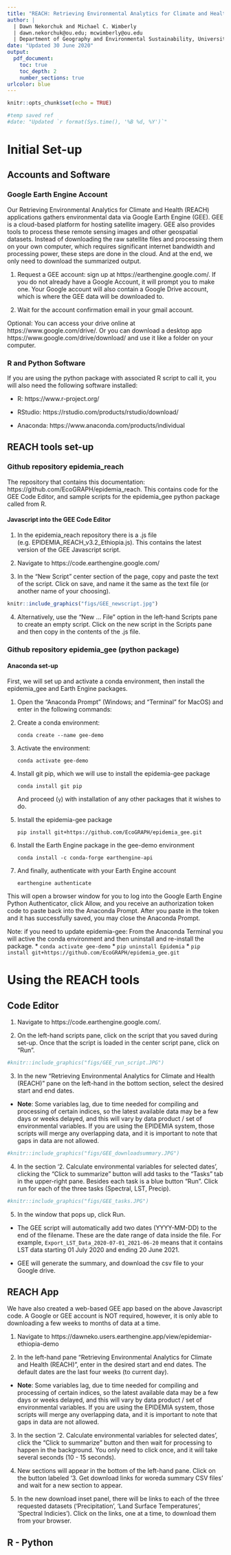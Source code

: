 ```yaml
---
title: "REACH: Retrieving Environmental Analytics for Climate and Health  \nUser's Guide" 
author: |
  | Dawn Nekorchuk and Michael C. Wimberly   
  | dawn.nekorchuk@ou.edu; mcwimberly@ou.edu 
  | Department of Geography and Environmental Sustainability, University of Oklahoma
date: "Updated 30 June 2020"
output: 
  pdf_document:
    toc: true
    toc_depth: 2
    number_sections: true
urlcolor: blue
---
```


```r
knitr::opts_chunk$set(echo = TRUE)

#temp saved ref
#date: "Updated `r format(Sys.time(), '%B %d, %Y')`"
```

\newpage

# Initial Set-up

## Accounts and Software

### Google Earth Engine Account

Our Retrieving Environmental Analytics for Climate and Health (REACH) applications gathers environmental data via Google Earth Engine (GEE). GEE is a cloud-based platform for hosting satellite imagery. GEE also provides tools to process these remote sensing images and other geospatial datasets. Instead of downloading the raw satellite files and processing them on your own computer, which requires significant internet bandwidth and processing power, these steps are done in the cloud. And at the end, we only need to download the summarized output. 

1. Request a GEE account: sign up at https://earthengine.google.com/.
If you do not already have a Google Account, it will prompt you to make one. Your Google account will also contain a Google Drive account, which is where the GEE data will be downloaded to. 

2. Wait for the account confirmation email in your gmail account. 

Optional:  You can access your drive online at https://www.google.com/drive/. Or you can download a desktop app https://www.google.com/drive/download/ and use it like a folder on your computer. 


### R and Python Software

If you are using the python package with associated R script to call it, you will also need the following software installed: 

* R: https://www.r-project.org/

* RStudio: https://rstudio.com/products/rstudio/download/

* Anaconda: https://www.anaconda.com/products/individual


## REACH tools set-up


### Github repository epidemia_reach 

The repository that contains this documentation: https://github.com/EcoGRAPH/epidemia_reach. This contains code for the GEE Code Editor, and sample scripts for the epidemia_gee python package called from R. 

#### Javascript into the GEE Code Editor

1. In the epidemia_reach repository there is a .js file (e.g. EPIDEMIA_REACH_v3.2_Ethiopia.js). This contains the latest version of the GEE Javascript script.

2. Navigate to https://code.earthengine.google.com/

3. In the "New Script" center section of the page, copy and paste the text of the script. Click on save, and name it the same as the text file (or another name of your choosing).

```r
knitr::include_graphics("figs/GEE_newscript.jpg")
```

4. Alternatively, use the "New ... File" option in the left-hand Scripts pane to create an empty script. Click on the new script in the Scripts pane and then copy in the contents of the .js file. 



### Github repository epidemia_gee (python package)

#### Anaconda set-up
First, we will set up and activate a conda environment, then install the epidemia_gee and Earth Engine packages.

1. Open the “Anaconda Prompt” (Windows; and “Terminal” for MacOS) and enter in the following commands:

2. Create a conda environment:

    `conda create --name gee-demo`

3. Activate the environment:

    `conda activate gee-demo`

4. Install git pip, which we will use to install the epidemia-gee package

    `conda install git pip`
    
    And proceed (`y`) with installation of any other packages that it wishes to do.

5. Install the epidemia-gee package

    `pip install git+https://github.com/EcoGRAPH/epidemia_gee.git`

6. Install the Earth Engine package in the gee-demo environment

    `conda install -c conda-forge earthengine-api`

7. And finally, authenticate with your Earth Engine account

    `earthengine authenticate`

This will open a browser window for you to log into the Google Earth Engine Python Authenticator, click Allow, and you receive an authorization token code to paste back into the Anaconda Prompt.
After you paste in the token and it has successfully saved, you may close the Anaconda Prompt.

Note: if you need to update epidemia-gee:
From the Anaconda Terminal you will active the conda environment and then uninstall and re-install the package.
* `conda activate gee-demo`
* `pip uninstall Epidemia`
* `pip install git+https://github.com/EcoGRAPH/epidemia_gee.git`



# Using the REACH tools

## Code Editor

1. Navigate to https://code.earthengine.google.com/. 

2. On the left-hand scripts pane, click on the script that you saved during set-up. Once that the script is loaded in the center script pane, click on "Run". 

```r
#knitr::include_graphics("figs/GEE_run_script.JPG")
```

3. In the new "Retrieving Environmental Analytics for Climate and Health (REACH)" pane on the left-hand in the bottom section, select the desired start and end dates. 

  + **Note**:  Some variables lag, due to time needed for compiling and processing of certain indices, so the latest available data may be a few days or weeks delayed, and this will vary by data product / set of environmental variables. If you are using the EPIDEMIA system, those scripts will merge any overlapping data, and it is important to note that gaps in data are not allowed.

```r
#knitr::include_graphics("figs/GEE_downloadsummary.JPG")
```


4. In the section '2. Calculate environmental variables for selected dates', clicking the "Click to summarize" button will add tasks to the "Tasks" tab in the upper-right pane. Besides each task is a blue button "Run". Click run for each of the three tasks (Spectral, LST, Precip).  

```r
#knitr::include_graphics("figs/GEE_tasks.JPG")
```

5. In the window that pops up, click Run. 

  + The GEE script will automatically add two dates (YYYY-MM-DD) to the end of the filename. These are the date range of data inside the file. For example, `Export_LST_Data_2020-07-01_2021-06-20` means that it contains LST data starting 01 July 2020 and ending 20 June 2021. 

  + GEE will generate the summary, and download the csv file to your Google drive.

## REACH App

We have also created a web-based GEE app based on the above Javascript code. A Google or GEE account is NOT required, however, it is only able to downloading a few weeks to months of data at a time. 

1. Navigate to https://dawneko.users.earthengine.app/view/epidemiar-ethiopia-demo

2. In the left-hand pane "Retrieving Environmental Analytics for Climate and Health (REACH)", enter in the desired start and end dates. The default dates are the last four weeks (to current day). 

  + **Note**:  Some variables lag, due to time needed for compiling and processing of certain indices, so the latest available data may be a few days or weeks delayed, and this will vary by data product / set of environmental variables. If you are using the EPIDEMIA system, those scripts will merge any overlapping data, and it is important to note that gaps in data are not allowed.

3. In the section '2. Calculate environmental variables for selected dates', click the "Click to summarize" button and then wait for processing to happen in the background. You only need to click once, and it will take several seconds (10 - 15 seconds). 

4. New sections will appear in the bottom of the left-hand pane. Click on the button labeled '3. Get download links for woreda summary CSV files' and wait for a new section to appear. 

5. In the new download inset panel, there will be links to each of the three requested datasets ('Precipitation', 'Land Surface Temperatures', 'Spectral Indicies'). Click on the links, one at a time, to download them from your browser. 


## R - Python

<!-- WRITE ME <<>> -->


